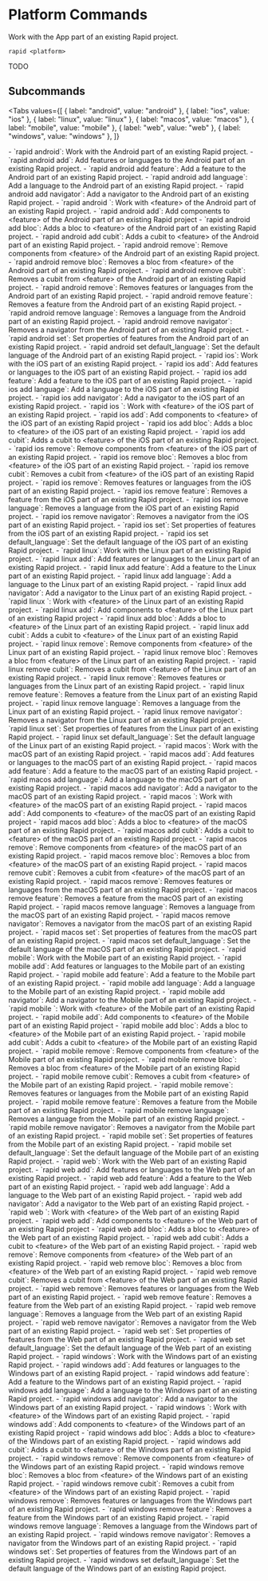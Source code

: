 # Platform Commands

Work with the App part of an existing Rapid project.

```
rapid <platform>
```

TODO

## Subcommands

<Tabs
  values={[
    { label: "android", value: "android" },
    { label: "ios", value: "ios" },
    { label: "linux", value: "linux" },
    { label: "macos", value: "macos" },
    { label: "mobile", value: "mobile" },
    { label: "web", value: "web" },
    { label: "windows", value: "windows" },
  ]}
>
<TabItem value="android">
- `rapid android`: Work with the Android part of an existing Rapid project.
  - `rapid android add`: Add features or languages to the Android part of an existing Rapid project.
    - `rapid android add feature`: Add a feature to the Android part of an existing Rapid project.
    - `rapid android add language`: Add a language to the Android part of an existing Rapid project.
    - `rapid android add navigator`: Add a navigator to the Android part of an existing Rapid project.
  - `rapid android <feature>`: Work with &lt;feature&gt; of the Android part of an existing Rapid project.
    - `rapid android <feature> add`: Add components to &lt;feature&gt; of the Android part of an existing Rapid project
      - `rapid android <feature> add bloc`: Adds a bloc to &lt;feature&gt; of the Android part of an existing Rapid project.
      - `rapid android <feature> add cubit`: Adds a cubit to &lt;feature&gt; of the Android part of an existing Rapid project.
    - `rapid android <feature> remove`: Remove components from &lt;feature&gt; of the Android part of an existing Rapid project.
      - `rapid android <feature> remove bloc`: Removes a bloc from &lt;feature&gt; of the Android part of an existing Rapid project.
      - `rapid android <feature> remove cubit`: Removes a cubit from &lt;feature&gt; of the Android part of an existing Rapid project.
  - `rapid android remove`: Removes features or languages from the Android part of an existing Rapid project.
    - `rapid android remove feature`: Removes a feature from the Android part of an existing Rapid project.
    - `rapid android remove language`: Removes a language from the Android part of an existing Rapid project.
    - `rapid android remove navigator`: Removes a navigator from the Android part of an existing Rapid project.
  - `rapid android set`: Set properties of features from the Android part of an existing Rapid project.
    - `rapid android set default_language`: Set the default language of the Android part of an existing Rapid project.
</TabItem>
<TabItem value="ios">
- `rapid ios`: Work with the iOS part of an existing Rapid project.
  - `rapid ios add`: Add features or languages to the iOS part of an existing Rapid project.
    - `rapid ios add feature`: Add a feature to the iOS part of an existing Rapid project.
    - `rapid ios add language`: Add a language to the iOS part of an existing Rapid project.
    - `rapid ios add navigator`: Add a navigator to the iOS part of an existing Rapid project.
  - `rapid ios <feature>`: Work with &lt;feature&gt; of the iOS part of an existing Rapid project.
    - `rapid ios <feature> add`: Add components to &lt;feature&gt; of the iOS part of an existing Rapid project
      - `rapid ios <feature> add bloc`: Adds a bloc to &lt;feature&gt; of the iOS part of an existing Rapid project.
      - `rapid ios <feature> add cubit`: Adds a cubit to &lt;feature&gt; of the iOS part of an existing Rapid project.
    - `rapid ios <feature> remove`: Remove components from &lt;feature&gt; of the iOS part of an existing Rapid project.
      - `rapid ios <feature> remove bloc`: Removes a bloc from &lt;feature&gt; of the iOS part of an existing Rapid project.
      - `rapid ios <feature> remove cubit`: Removes a cubit from &lt;feature&gt; of the iOS part of an existing Rapid project.
  - `rapid ios remove`: Removes features or languages from the iOS part of an existing Rapid project.
    - `rapid ios remove feature`: Removes a feature from the iOS part of an existing Rapid project.
    - `rapid ios remove language`: Removes a language from the iOS part of an existing Rapid project.
    - `rapid ios remove navigator`: Removes a navigator from the iOS part of an existing Rapid project.
  - `rapid ios set`: Set properties of features from the iOS part of an existing Rapid project.
    - `rapid ios set default_language`: Set the default language of the iOS part of an existing Rapid project.
</TabItem>
<TabItem value="linux">
- `rapid linux`: Work with the Linux part of an existing Rapid project.
  - `rapid linux add`: Add features or languages to the Linux part of an existing Rapid project.
    - `rapid linux add feature`: Add a feature to the Linux part of an existing Rapid project.
    - `rapid linux add language`: Add a language to the Linux part of an existing Rapid project.
    - `rapid linux add navigator`: Add a navigator to the Linux part of an existing Rapid project.
  - `rapid linux <feature>`: Work with &lt;feature&gt; of the Linux part of an existing Rapid project.
    - `rapid linux <feature> add`: Add components to &lt;feature&gt; of the Linux part of an existing Rapid project
      - `rapid linux <feature> add bloc`: Adds a bloc to &lt;feature&gt; of the Linux part of an existing Rapid project.
      - `rapid linux <feature> add cubit`: Adds a cubit to &lt;feature&gt; of the Linux part of an existing Rapid project.
    - `rapid linux <feature> remove`: Remove components from &lt;feature&gt; of the Linux part of an existing Rapid project.
      - `rapid linux <feature> remove bloc`: Removes a bloc from &lt;feature&gt; of the Linux part of an existing Rapid project.
      - `rapid linux <feature> remove cubit`: Removes a cubit from &lt;feature&gt; of the Linux part of an existing Rapid project.
  - `rapid linux remove`: Removes features or languages from the Linux part of an existing Rapid project.
    - `rapid linux remove feature`: Removes a feature from the Linux part of an existing Rapid project.
    - `rapid linux remove language`: Removes a language from the Linux part of an existing Rapid project.
    - `rapid linux remove navigator`: Removes a navigator from the Linux part of an existing Rapid project.
  - `rapid linux set`: Set properties of features from the Linux part of an existing Rapid project.
    - `rapid linux set default_language`: Set the default language of the Linux part of an existing Rapid project.
</TabItem>
<TabItem value="macos">
- `rapid macos`: Work with the macOS part of an existing Rapid project.
  - `rapid macos add`: Add features or languages to the macOS part of an existing Rapid project.
    - `rapid macos add feature`: Add a feature to the macOS part of an existing Rapid project.
    - `rapid macos add language`: Add a language to the macOS part of an existing Rapid project.
    - `rapid macos add navigator`: Add a navigator to the macOS part of an existing Rapid project.
  - `rapid macos <feature>`: Work with &lt;feature&gt; of the macOS part of an existing Rapid project.
    - `rapid macos <feature> add`: Add components to &lt;feature&gt; of the macOS part of an existing Rapid project
      - `rapid macos <feature> add bloc`: Adds a bloc to &lt;feature&gt; of the macOS part of an existing Rapid project.
      - `rapid macos <feature> add cubit`: Adds a cubit to &lt;feature&gt; of the macOS part of an existing Rapid project.
    - `rapid macos <feature> remove`: Remove components from &lt;feature&gt; of the macOS part of an existing Rapid project.
      - `rapid macos <feature> remove bloc`: Removes a bloc from &lt;feature&gt; of the macOS part of an existing Rapid project.
      - `rapid macos <feature> remove cubit`: Removes a cubit from &lt;feature&gt; of the macOS part of an existing Rapid project.
  - `rapid macos remove`: Removes features or languages from the macOS part of an existing Rapid project.
    - `rapid macos remove feature`: Removes a feature from the macOS part of an existing Rapid project.
    - `rapid macos remove language`: Removes a language from the macOS part of an existing Rapid project.
    - `rapid macos remove navigator`: Removes a navigator from the macOS part of an existing Rapid project.
  - `rapid macos set`: Set properties of features from the macOS part of an existing Rapid project.
    - `rapid macos set default_language`: Set the default language of the macOS part of an existing Rapid project.
</TabItem>
<TabItem value="mobile">
- `rapid mobile`: Work with the Mobile part of an existing Rapid project.
  - `rapid mobile add`: Add features or languages to the Mobile part of an existing Rapid project.
    - `rapid mobile add feature`: Add a feature to the Mobile part of an existing Rapid project.
    - `rapid mobile add language`: Add a language to the Mobile part of an existing Rapid project.
    - `rapid mobile add navigator`: Add a navigator to the Mobile part of an existing Rapid project.
  - `rapid mobile <feature>`: Work with &lt;feature&gt; of the Mobile part of an existing Rapid project.
    - `rapid mobile <feature> add`: Add components to &lt;feature&gt; of the Mobile part of an existing Rapid project
      - `rapid mobile <feature> add bloc`: Adds a bloc to &lt;feature&gt; of the Mobile part of an existing Rapid project.
      - `rapid mobile <feature> add cubit`: Adds a cubit to &lt;feature&gt; of the Mobile part of an existing Rapid project.
    - `rapid mobile <feature> remove`: Remove components from &lt;feature&gt; of the Mobile part of an existing Rapid project.
      - `rapid mobile <feature> remove bloc`: Removes a bloc from &lt;feature&gt; of the Mobile part of an existing Rapid project.
      - `rapid mobile <feature> remove cubit`: Removes a cubit from &lt;feature&gt; of the Mobile part of an existing Rapid project.
  - `rapid mobile remove`: Removes features or languages from the Mobile part of an existing Rapid project.
    - `rapid mobile remove feature`: Removes a feature from the Mobile part of an existing Rapid project.
    - `rapid mobile remove language`: Removes a language from the Mobile part of an existing Rapid project.
    - `rapid mobile remove navigator`: Removes a navigator from the Mobile part of an existing Rapid project.
  - `rapid mobile set`: Set properties of features from the Mobile part of an existing Rapid project.
    - `rapid mobile set default_language`: Set the default language of the Mobile part of an existing Rapid project.
</TabItem>
<TabItem value="web">
- `rapid web`: Work with the Web part of an existing Rapid project.
  - `rapid web add`: Add features or languages to the Web part of an existing Rapid project.
    - `rapid web add feature`: Add a feature to the Web part of an existing Rapid project.
    - `rapid web add language`: Add a language to the Web part of an existing Rapid project.
    - `rapid web add navigator`: Add a navigator to the Web part of an existing Rapid project.
  - `rapid web <feature>`: Work with &lt;feature&gt; of the Web part of an existing Rapid project.
    - `rapid web <feature> add`: Add components to &lt;feature&gt; of the Web part of an existing Rapid project
      - `rapid web <feature> add bloc`: Adds a bloc to &lt;feature&gt; of the Web part of an existing Rapid project.
      - `rapid web <feature> add cubit`: Adds a cubit to &lt;feature&gt; of the Web part of an existing Rapid project.
    - `rapid web <feature> remove`: Remove components from &lt;feature&gt; of the Web part of an existing Rapid project.
      - `rapid web <feature> remove bloc`: Removes a bloc from &lt;feature&gt; of the Web part of an existing Rapid project.
      - `rapid web <feature> remove cubit`: Removes a cubit from &lt;feature&gt; of the Web part of an existing Rapid project.
  - `rapid web remove`: Removes features or languages from the Web part of an existing Rapid project.
    - `rapid web remove feature`: Removes a feature from the Web part of an existing Rapid project.
    - `rapid web remove language`: Removes a language from the Web part of an existing Rapid project.
    - `rapid web remove navigator`: Removes a navigator from the Web part of an existing Rapid project.
  - `rapid web set`: Set properties of features from the Web part of an existing Rapid project.
    - `rapid web set default_language`: Set the default language of the Web part of an existing Rapid project.
</TabItem>
<TabItem value="windows">
- `rapid windows`: Work with the Windows part of an existing Rapid project.
  - `rapid windows add`: Add features or languages to the Windows part of an existing Rapid project.
    - `rapid windows add feature`: Add a feature to the Windows part of an existing Rapid project.
    - `rapid windows add language`: Add a language to the Windows part of an existing Rapid project.
    - `rapid windows add navigator`: Add a navigator to the Windows part of an existing Rapid project.
  - `rapid windows <feature>`: Work with &lt;feature&gt; of the Windows part of an existing Rapid project.
    - `rapid windows <feature> add`: Add components to &lt;feature&gt; of the Windows part of an existing Rapid project
      - `rapid windows <feature> add bloc`: Adds a bloc to &lt;feature&gt; of the Windows part of an existing Rapid project.
      - `rapid windows <feature> add cubit`: Adds a cubit to &lt;feature&gt; of the Windows part of an existing Rapid project.
    - `rapid windows <feature> remove`: Remove components from &lt;feature&gt; of the Windows part of an existing Rapid project.
      - `rapid windows <feature> remove bloc`: Removes a bloc from &lt;feature&gt; of the Windows part of an existing Rapid project.
      - `rapid windows <feature> remove cubit`: Removes a cubit from &lt;feature&gt; of the Windows part of an existing Rapid project.
  - `rapid windows remove`: Removes features or languages from the Windows part of an existing Rapid project.
    - `rapid windows remove feature`: Removes a feature from the Windows part of an existing Rapid project.
    - `rapid windows remove language`: Removes a language from the Windows part of an existing Rapid project.
    - `rapid windows remove navigator`: Removes a navigator from the Windows part of an existing Rapid project.
  - `rapid windows set`: Set properties of features from the Windows part of an existing Rapid project.
    - `rapid windows set default_language`: Set the default language of the Windows part of an existing Rapid project.
</TabItem>
</Tabs>
